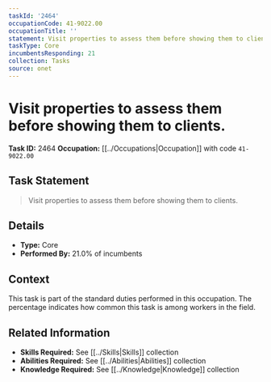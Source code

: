 ```yaml
---
taskId: '2464'
occupationCode: 41-9022.00
occupationTitle: ''
statement: Visit properties to assess them before showing them to clients.
taskType: Core
incumbentsResponding: 21
collection: Tasks
source: onet
---
```

# Visit properties to assess them before showing them to clients.

**Task ID:** 2464
**Occupation:** [[../Occupations|Occupation]] with code `41-9022.00`

## Task Statement

> Visit properties to assess them before showing them to clients.

## Details

- **Type:** Core
- **Performed By:** 21.0% of incumbents

## Context

This task is part of the standard duties performed in this occupation. The percentage indicates how common this task is among workers in the field.

## Related Information

- **Skills Required:** See [[../Skills|Skills]] collection
- **Abilities Required:** See [[../Abilities|Abilities]] collection
- **Knowledge Required:** See [[../Knowledge|Knowledge]] collection

